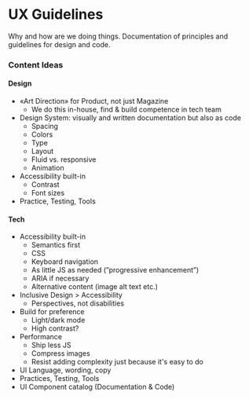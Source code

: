 # UX Guidelines


<Callout type='info' emoji='🎉'>
  Why and how are we doing things. Documentation of principles and guidelines
  for design and code.
</Callout>

### Content Ideas

#### Design

- «Art Direction» for Product, not just Magazine
  - We do this in-house, find & build competence in tech team
- Design System: visually and written documentation but also as code
  - Spacing
  - Colors
  - Type
  - Layout
  - Fluid vs. responsive
  - Animation
- Accessibility built-in
  - Contrast
  - Font sizes
- Practice, Testing, Tools

#### Tech

- Accessibility built-in
  - Semantics first
  - CSS
  - Keyboard navigation
  - As little JS as needed (”progressive enhancement”)
  - ARIA if necessary
  - Alternative content (image alt text etc.)
- Inclusive Design > Accessibility
  - Perspectives, not disabilities
- Build for preference
  - Light/dark mode
  - High contrast?
- Performance
  - Ship less JS
  - Compress images
  - Resist adding complexity just because it's easy to do
- UI Language, wording, copy
- Practices, Testing, Tools
- UI Component catalog (Documentation & Code)
